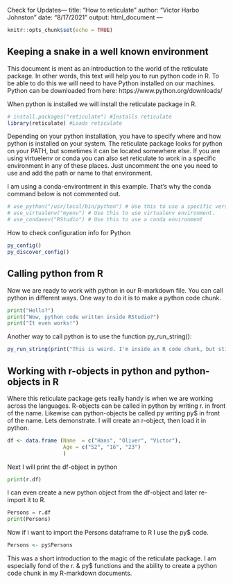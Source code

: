 Check for Updates---
title: "How to reticulate"
author: "Victor Harbo Johnston"
date: "8/17/2021"
output: html_document
---

```r
knitr::opts_chunk$set(echo = TRUE)
```

## Keeping a snake in a well known environment
This document is ment as an introduction to the world of the reticulate package. In other words, this text will help you to run python code in R. To be able to do this we will need to have Python installed on our machines. Python can be downloaded from here: https://www.python.org/downloads/

When python is installed we will install the reticulate package in R. 

```r
# install.packages("reticulate") #Installs reticulate
library(reticulate) #Loads reticulate
```

Depending on your python installation, you have to specify where and how python is installed on your system. The reticulate package looks for python on your PATH, but sometimes it can be located somewhere else. If you are using virtuelenv or conda you can also set reticulate to work in a specific environment in any of these places. Just uncomment the one you need to use and add the path or name to that environment.

I am using a conda-environtment in this example. That's why the conda command below is not commented out.
```r
# use_python("/usr/local/bin/python") # Use this to use a specific version of python on your system.
# use_virtualenv("myenv") # Use this to use virtualenv environment.
# use_condaenv("RStudio") # Use this to use a conda environment
```

How to check configuration info for Python
```r
py_config()
py_discover_config()
```


## Calling python from R

Now we are ready to work with python in our R-markdown file. You can call python in different ways. One way to do it is to make a python code chunk. 
```python
print("Hello?")
print("Wow, python code written inside RStudio?")
print("It even works!")
```
Another way to call python is to use the function py_run_string():

```r
py_run_string(print("This is weird. I'm inside an R code chunk, but still I'm speaking python!"))
```

## Working with r-objects in python and python-objects in R
Where this reticulate package gets really handy is when we are working across the languages. R-objects can be called in python by writing r. in front of the name. Likewise can python-objects be called py writing py$ in front of the name. Lets demonstrate. I will create an r-object, then load it in python.

```r
df <- data.frame (Name  = c("Hans", "Oliver", "Victor"),
                  Age = c("52", "16", "23")
                  )
```

Next I will print  the df-object in python
```python
print(r.df)
```
I can even create a new python object from the df-object and later re-import it to R.
```python
Persons = r.df
print(Persons)
```
Now if i want to import the Persons dataframe to R I use the py$ code.
```r
Persons <- py$Persons
```

This was a short introduction to the magic of the reticulate package. I am especially fond of the r. & py$ functions and the ability to create a python code chunk in my R-markdown documents.
